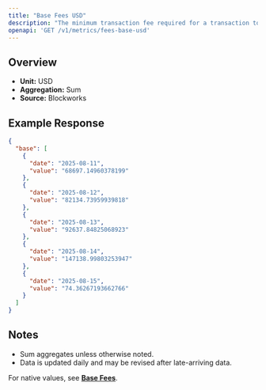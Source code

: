```yaml
---
title: "Base Fees USD"
description: "The minimum transaction fee required for a transaction to be included in a block"
openapi: 'GET /v1/metrics/fees-base-usd'
---
```


## Overview

- **Unit:** USD
- **Aggregation:** Sum
- **Source:** Blockworks

## Example Response

```json
{
  "base": [
    {
      "date": "2025-08-11",
      "value": "68697.14960378199"
    },
    {
      "date": "2025-08-12",
      "value": "82134.73959939818"
    },
    {
      "date": "2025-08-13",
      "value": "92637.84825068923"
    },
    {
      "date": "2025-08-14",
      "value": "147138.99803253947"
    },
    {
      "date": "2025-08-15",
      "value": "74.36267193662766"
    }
  ]
}
```

## Notes
- Sum aggregates unless otherwise noted.
- Data is updated daily and may be revised after late-arriving data.


<Note>For native values, see **[Base Fees](./fees-base)**.</Note>